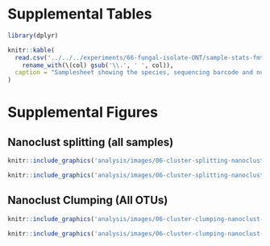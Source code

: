 # Supplemental Tables

```r
library(dplyr)

knitr::kable(
  read.csv('../../../experiments/66-fungal-isolate-ONT/sample-stats-fmt.csv') %>%
    rename_with(\(col) gsub('\\.', ' ', col)),
  caption = "Samplesheet showing the species, sequencing barcode and number of raw reads after basecalling."
)
```

# Supplemental Figures

## Nanoclust splitting (all samples)


```r
knitr::include_graphics('analysis/images/06-cluster-splitting-nanoclust-1-30.png')
```

```r
knitr::include_graphics('analysis/images/06-cluster-splitting-nanoclust-31-60.png')
```


## Nanoclust Clumping (All OTUs)
```r
knitr::include_graphics('analysis/images/06-cluster-clumping-nanoclust-1-30.png')
```

```r
knitr::include_graphics('analysis/images/06-cluster-clumping-nanoclust-31-60.png')
```